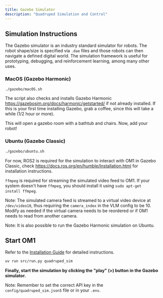 ```yaml
---
title: Gazebo Simulator
description: "Quadruped Simulation and Control"
---
```


## Simulation Instructions

The Gazebo simulator is an industry standard simulator for robots. The robot shape/size is specified via `.dae` files and those robots can then navigate a defined digital world. The simulation framework is useful for prototyping, debugging, and reinforcement learning, among many other uses. 

### MacOS (Gazebo Harmonic)

```bash
./gazebo/macOS.sh
```
The script also checks and installs Gazebo Harmonic https://gazebosim.org/docs/harmonic/getstarted/ if not already installed. If this is your first time installing Gazebo, grab a coffee, since this will take a while (1/2 hour or more). 

This will open a gazebo room with a bathtub and chairs. Now, add your robot!

### Ubuntu (Gazebo Classic)

```bash
./gazebo/ubuntu.sh
```

For now, ROS2 is required for the simulation to interact with OM1 in Gazebo Classic, check https://docs.ros.org/en/humble/Installation.html for installation instructions.

`ffmpeg` is required for streaming the simulated video feed to OM1. If your system doesn't have `ffmpeg`, you should install it using `sudo apt-get install ffmpeg`.

Note: The simulated camera feed is streamed to a virtual video device at `/dev/video10`, thus requiring the `camera_index` in the VLM config to be 10. Modify as needed if the virtual camera needs to be reordered or if OM1 needs to read from another camera.

Note: It is also possible to run the Gazebo Harmonic simulation on Ubuntu.

## Start OM1

Refer to the [Installation Guide](../developing/1_get-started.mdx) for detailed instructions.

```bash
uv run src/run.py quadruped_sim
```

**Finally, start the simulation by clicking the "play" (>) button in the Gazebo simulator.**

Note: Remember to set the correct API key in the `config/quadruped_sim.json5` file or in your `.env`.